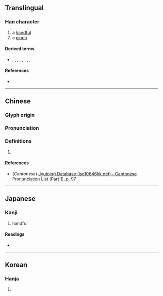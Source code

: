{{character info/new}}
==Translingual==

===Han character===
{{Han char|rn=41|rad=寸|as=04|sn=7|four=|canj=BDI,XBDI|ids=⿱爫寸}}

# a [[handful]]
# a [[pinch]]

====Derived terms====
* {{l|mul|捋}}, {{l|mul|㸹}}, {{l|mul|脟}}, {{l|mul|虢}}, {{l|mul|㭩}}, {{l|mul|蜉}}, {{l|mul|埒}}, {{l|mul|鋝}}, {{l|mul|酹}}

====References====
* {{Han ref|kx=0294.010|dkj=07416|dj=0581.110|hdz=10504.070|uh=5BFD|ud=23549}}

----

==Chinese==
{{zh-forms}}

===Glyph origin===
{{Han etym}}
{{Han compound|𠬪|一|c1=s|c2=p|ls=psc}}

===Pronunciation===
{{zh-pron
|m=lǜ
|c=lyut3
|mc=y
|oc=y
|ma=
|cat=n
}}

===Definitions===
{{zh-hanzi}}

# {{rfdef|lang=zh}}

====References====
* (''Cantonese'') [http://www.iso10646hk.net/jp/document/download.jsp Jyutping Database (iso10646hk.net) - Cantonese Pronunciation List (Part 1), p. 97]

----

==Japanese==

===Kanji===
{{ja-kanji|grade=|rs=寸04}}

# handful

====Readings====
* {{ja-readings|on=[[りん]] (rin), [[りち]] (richi)|kun=[[とる]] (toru), [[つまむ]] (tsumamu)}}

----

==Korean==

===Hanja===
{{ko-hanja|hangeul=[[률]]>[[율]]|eumhun=|rv=ryul>yul|mr=ryul>yul|y=lyul>yul}}

# {{defn|lang=ko|sort=寸04}}